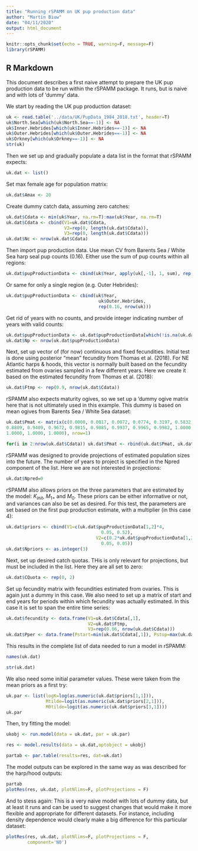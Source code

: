 ```yaml
---
title: "Running rSPAMM on UK pup production data"
author: "Martin Biuw"
date: "04/11/2020"
output: html_document
---
```


```r
knitr::opts_chunk$set(echo = TRUE, warning=F, message=F)
library(rSPAMM)
```

## R Markdown

This document describes a first naive attempt to prepare the UK pup production data to be run within the rSPAMM package. 
It runs, but is naive and with lots of 'dummy' data.



We start by reading the UK pup production dataset:

```r
uk <- read.table('../data/UK/PupData_1984_2018.txt', header=T)
uk$North.Sea[which(uk$North.Sea==-1)] <- NA
uk$Inner.Hebrides[which(uk$Inner.Hebrides==-1)] <- NA
uk$Outer.Hebrides[which(uk$Outer.Hebrides==-1)] <- NA
uk$Orkney[which(uk$Orkney==-1)] <- NA
str(uk)
```


Then we set up and gradually populate a data list in the format that rSPAMM expects:

```r
uk.dat <- list()
```

Set max female age for population matrix:
```r
uk.dat$Amax <- 20
```

Create dummy catch data, assuming zero catches:
```r
uk.dat$Cdata <- min(uk$Year, na.rm=T):max(uk$Year, na.rm=T)
uk.dat$Cdata <- cbind(V1=uk.dat$Cdata, 
                      V2=rep(0, length(uk.dat$Cdata)), 
                      V3=rep(0, length(uk.dat$Cdata)))
uk.dat$Nc <- nrow(uk.dat$Cdata)
```


Then import pup production data. Use mean CV from Barents Sea / White Sea harp seal pup counts (0.16). Either use the sum of pup counts within all regions:

```r
uk.dat$pupProductionData <- cbind(uk$Year, apply(uk[,-1], 1, sum), rep(0.16, nrow(uk)))
```

Or same for only a single region (e.g. Outer Hebrides):

```r
uk.dat$pupProductionData <- cbind(uk$Year, 
                                   uk$Outer.Hebrides, 
                                   rep(0.16, nrow(uk)))
```

Get rid of years with no counts, and provide integer indicating number of years with valid counts:
```r
uk.dat$pupProductionData <- uk.dat$pupProductionData[which(!is.na(uk.dat$pupProductionData[,2])),]
uk.dat$Np <- nrow(uk.dat$pupProductionData)
```

Next, set up vector of (for now) continuous and fixed fecundities. Initial test is done using posterior "mean" fecundity from Thomas et al. (2018). For NE Atlantic harps & hoods, this vector is normally built based on the fecundity estimated from ovaries sampled in a few different years. Here we create it based on the estimated fecundity from Thomas et al. (2018): 

```r
uk.dat$Ftmp <- rep(0.9, nrow(uk.dat$Cdata))
```


rSPAMM also expects maturity ogives, so we set up a 'dummy ogive matrix here that is not ultimately used in this example. This dummy is based on mean ogives from Barents Sea / White Sea dataset:

```r
uk.dat$Pmat <- matrix(c(0.0000, 0.0017, 0.0072, 0.0774, 0.3197, 0.5832, 0.7555, 
0.8809, 0.9409, 0.9672, 0.9815, 0.9885, 0.9937, 0.9965, 0.9982, 1.0000, 1.0000, 
1.0000, 1.0000, 1.0000), nrow=1)

for(i in 2:nrow(uk.dat$Cdata)) uk.dat$Pmat <- rbind(uk.dat$Pmat, uk.dat$Pmat[1,])
```

rSPAMM was designed to provide projections of estimated population sizes into the future. The number of years to project is specified in the Npred component of the list. Here we are not interested in projections:

```r
uk.dat$Npred=0
```

rSPAMM also allows priors on the three parameters that are estimated by the model: $K_{init}$, $M_{1+}$ and $M_0$. These priors can be either informative or not, and variances can also be set as desired. For this test, the parameters are set based on the first pup production estimate, with a multiplier (in this case 4):

```r
uk.dat$priors <- cbind(V1=c(uk.dat$pupProductionData[1,2]*4,
                                    0.05, 0.52),
                                  V2=c(0.2*uk.dat$pupProductionData[1,2]*4,
                                    0.05, 0.05))
uk.dat$Npriors <- as.integer(3)
```


<!-- ## Or wild priors: -->
<!-- # uk.dat$priors <- cbind(V1=c(300000, -->
<!-- #                             0.2, 0.3), -->
<!-- #                        V2=c(0.2*300000, -->
<!-- #                             0.5, 0.5)) -->


Next, set up desired catch quotas. THis is only relevant for projections, but must be included in the list. Here they are all set to zero:

```r
uk.dat$CQuota <- rep(0, 2)
```

Set up fecundity matrix with fecundities estimated from ovaries. This is again just a dummy in this case. We also need to set up a matrix of start and end years for periods within which fecundity was actually estimated. In this case it is set to span the entire time series: 

```r
uk.dat$fecundity <- data.frame(V1=uk.dat$Cdata[,1],
                               V2=uk.dat$Ftmp,
                               V3=rep(0.06, nrow(uk.dat$Cdata)))
uk.dat$Pper <- data.frame(Pstart=min(uk.dat$Cdata[,1]), Pstop=max(uk.dat$Cdata[,1]))
```

This results in the complete list of data needed to run a model in rSPAMM:

```r
names(uk.dat)

str(uk.dat)
```

We also need some initial parameter values. These were taken from the mean priors as a first try:

```r
uk.par <- list(logK=log(as.numeric(uk.dat$priors[1,1])),
               Mtilde=logit(as.numeric(uk.dat$priors[2,1])),
               M0tilde=logit(as.numeric(uk.dat$priors[3,1])))
uk.par
```

Then, try fitting the model:

```r
ukobj <- run.model(data = uk.dat, par = uk.par)

res <- model.results(data = uk.dat,optobject = ukobj)

partab <- par.table(results=res, dat=uk.dat)

```

The model outputs can be explored in the same way as was described for the harp/hood outputs:

```r
partab
plotRes(res, uk.dat, plotNlims=F, plotProjections = F)
```

And to stess again: This is a very naive model with lots of dummy data, but at least it runs and can be used to suggest changes that would make it more flexible and appropriate for different datasets. For instance, including density dependence would clearly make a big difference for this particular dataset:

```r
plotRes(res, uk.dat, plotNlims=F, plotProjections = F,
        component='N0')
```




